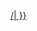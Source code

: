 <includeonly>[[{{#replace:{{{1}}}|/|&#32;}}]]</includeonly><noinclude>
{{delete|[[Template:ShipLink]], etc.}}
</noinclude>